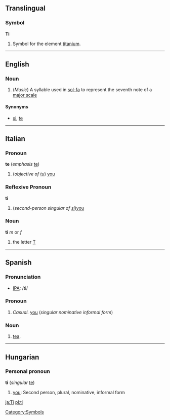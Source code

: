 ==Translingual==
===Symbol===
'''Ti'''

#{{Chemistry}} Symbol for the element [[titanium]].
[[Category:Symbols]]
----

==English==
===Noun===

#(''Music'') A syllable used in [[sol-fa]] to represent the seventh note of a [[major scale]]

====Synonyms====
*[[si]], [[te]]
----
==Italian==
===Pronoun===
'''te''' (''emphasis'' [[te]])

# (''objective of [[tu]]'') [[you]] 

===Reflexive Pronoun===
'''ti'''

# (''second-person singular of [[si#Italian|si]]'')[[you]]

===Noun===
'''ti''' ''m'' or ''f''

# the letter [[T]]

----
==Spanish==
===Pronunciation===
*[[w:IPA|IPA]]: /ti/

===Pronoun===
#''Casual.'' [[you]] (''singular nominative informal form'')

===Noun===
#[[tea]].
----

==Hungarian==
===Personal pronoun===
'''ti''' (''singular'' [[te]])

#[[you]]: Second person, plural, nominative, informal form

[[ja:Ti]]
[[pl:ti]]